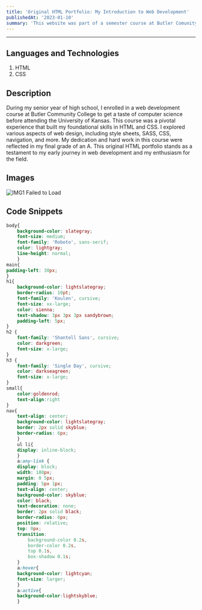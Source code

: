 ```yaml
---
title: 'Original HTML Portfolio: My Introduction to Web Development'
publishedAt: '2023-01-10'
summary: 'This website was part of a semester course at Butler Comunity College, designed to build foundational skills in HTML and CSS'
---
```


---

## Languages and Technologies

1. HTML
2. CSS

## Description

During my senior year of high school, I enrolled in a web development course at Butler Community College to get a taste of computer science before attending the University of Kansas.
This course was a pivotal experience that built my foundational skills in HTML and CSS.
I explored various aspects of web design, including style sheets, SASS, CSS, navigation, and more.
My dedication and hard work in this course were reflected in my final grade of an A.
This original HTML portfolio stands as a testament to my early journey in web development and my enthusiasm for the field.

## Images

![IMG1 Failed to Load](/HTML1.png "HTML1")

## Code Snippets

```CSS
body{
    background-color: slategray;
    font-size: medium;
    font-family: 'Roboto', sans-serif;
    color: lightgray;
    line-height: normal;
    }
main{
padding-left: 30px;
}
h1{
    background-color: lightslategray;
    border-radius: 10pt;
    font-family: 'Koulen', cursive;
    font-size: xx-large;
    color: sienna;
    text-shadow: 3px 3px 3px sandybrown;
    padding-left: 5px;
}
h2 {
    font-family: 'Shantell Sans', cursive;
    color: darkgreen;
    font-size: x-large;
}
h3 {
    font-family: 'Single Day', cursive;
    color: darkseagreen;
    font-size: x-large;
}
small{
    color:goldenrod;
    text-align:right
}
nav{
    text-align: center;
    background-color: lightslategray;
    border: 2px solid skyblue;
    border-radius: 6px;
    }
    ul li{
    display: inline-block;
    }
    a:any-link {
    display: block;
    width: 180px;
    margin: 0 5px;
    padding: 5px 1px;
    text-align: center;
    background-color: skyblue;
    color: black;
    text-decoration: none;
    border: 2px solid black;
    border-radius: 6px;
    position: relative;
    top: 0px;
    transition:  
        background-color 0.2s,
        border-color 0.2s, 
        top 0.1s, 
        box-shadow 0.1s; 
    }
    a:hover{
    background-color: lightcyan;
    font-size: larger;
    }
    a:active{
    background-color:lightskyblue;
    }
```